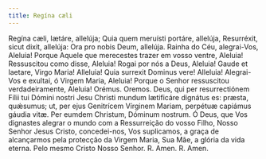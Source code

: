 ```yaml
---
title: Regína cæli
---
```


<div class="grid grid-cols-2 gap-5">
  <span class="text-justify">
    Regína cæli, lætáre, allelúja; Quia quem meruísti portáre, allelúja,
    Resurréxit, sicut dixit, allelúja: Ora pro nobis Deum, allelúja.
  </span>
  <span class="text-justify">
    Rainha do Céu, alegrai-Vos, Aleluia! Porque Aquele que merecestes trazer em
    vosso ventre, Aleluia! Ressuscitou como disse, Aleluia! Rogai por nós a
    Deus, Aleluia!
  </span>
  <span class="text-justify">
    Gaude et laetare, Virgo Maria! Alleluia! Quia surrexit Dominus vere!
    Alleluia!
  </span>
  <span class="text-justify">
    Alegrai-Vos e exultai, ó Virgem Maria, Aleluia! Porque o Senhor ressuscitou
    verdadeiramente, Aleluia!
  </span>
  <span class="text-danger text-center"> Orémus. </span>
  <span class="text-danger text-center"> Oremos. </span>
  <span class="text-justify">
    Deus, qui per resurrectiónem Fílii tui Dómini nostri Jesu Christi mundum
    lætificáre dignátus es: præsta, quǽsumus; ut, per ejus Genitrícem Vírginem
    Mariam, perpétuæ capiámus gáudia vitæ. Per eumdem Christum, Dóminum nostrum.
  </span>
  <span class="text-justify">
    Ó Deus, que Vos dignastes alegrar o mundo com a Ressurreição do vosso Filho,
    Nosso Senhor Jesus Cristo, concedei-nos, Vos suplicamos, a graça de
    alcançarmos pela protecção da Virgem Maria, Sua Mãe, a glória da vida
    eterna. Pelo mesmo Cristo Nosso Senhor.
  </span>
  <span class="text-justify">
    <span class="text-danger">R.</span> Amen.
  </span>
  <span class="text-justify">
    <span class="text-danger">R.</span> Amen.
  </span>
</div>
